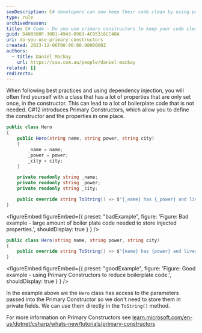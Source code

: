 ```yaml
---
seoDescription: C# developers can now keep their code clean by using primary constructors to simplify class initialization and reduce boilerplate code.
type: rule
archivedreason:
title: C# Code - Do you use primary constructors to keep your code clean?
guid: D400380F-30B1-4943-8983-4C95316CC40A
uri: do-you-use-primary-constructors
created: 2023-12-06T00:00:00.0000000Z
authors:
  - title: Daniel Mackay
    url: https://ssw.com.au/people/daniel-mackay
related: []
redirects:
---
```


When following best practices and using dependency injection, you will often find yourself with a class that has a lot of properties that are only set once, in the constructor. This can lead to a lot of boilerplate code that is not needed. C#12 introduces Primary Constructors, which allow you to define the constructor and the properties in one place.
```cs
public class Hero
{
    public Hero(string name, string power, string city)
    {
        _name = name;
        _power = power;
        _city = city;
    }

    private readonly string _name;
    private readonly string _power;
    private readonly string _city;

    public override string ToString() => $"{_name} has {_power} and lives in {_city}";
}
```

<figureEmbed figureEmbed={{
  preset: "badExample",
  figure: 'Figure: Bad example - large amount of boiler plate code needed to store injected properties.',
  shouldDisplay: true
} } />


```cs
public class Hero(string name, string power, string city)
{
    public override string ToString() => $"{name} has {power} and lives in {city}";
}
```

<figureEmbed figureEmbed={{
  preset: "goodExample",
  figure: 'Figure: Good example - using Primary Constructors to reduce boilerplate code.',
  shouldDisplay: true
} } />


In the example above we the `Hero` class has access to the parameters passed into the Primary Constructor so we don't need to store them in private fields. We can use them directly in the `ToString()` method.

For more information on Primary Constructors see [learn.microsoft.com/en-us/dotnet/csharp/whats-new/tutorials/primary-constructors](https://learn.microsoft.com/en-us/dotnet/csharp/whats-new/tutorials/primary-constructors)